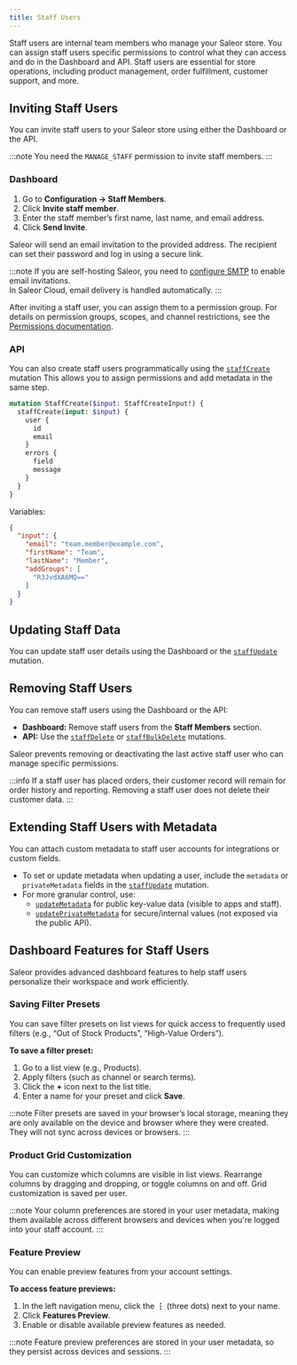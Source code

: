 ```yaml
---
title: Staff Users
---
```


Staff users are internal team members who manage your Saleor store. 
You can assign staff users specific permissions to control what they can access and do in the Dashboard and API. 
Staff users are essential for store operations, including product management, order fulfillment, customer support, and more.

## Inviting Staff Users
You can invite staff users to your Saleor store using either the Dashboard or the API.

:::note
You need the `MANAGE_STAFF` permission to invite staff members.
:::

### Dashboard
1. Go to **Configuration → Staff Members**.
2. Click **Invite staff member**.
3. Enter the staff member’s first name, last name, and email address.
4. Click **Send Invite**.

Saleor will send an email invitation to the provided address. The recipient can set their password and log in using a secure link.

:::note
If you are self-hosting Saleor, you need to [configure SMTP](/developer/app-store/legacy-plugins/admin-emails.mdx) to enable email invitations.  
In Saleor Cloud, email delivery is handled automatically.
:::


After inviting a staff user, you can assign them to a permission group. 
For details on permission groups, scopes, and channel restrictions, see the [Permissions documentation](/developer/permissions.mdx).


### API
You can also create staff users programmatically using the [`staffCreate`](../../api-reference/users/mutations/staff-create.mdx) mutation 
This allows you to assign permissions and add metadata in the same step.

```graphql
mutation StaffCreate($input: StaffCreateInput!) {
  staffCreate(input: $input) {
    user {
      id
      email
    }
    errors {
      field
      message
    }
  }
}
```

Variables:

```json
{
  "input": {
    "email": "team.member@example.com",
    "firstName": "Team",
    "lastName": "Member",
    "addGroups": [
      "R3JvdXA6MQ=="
    ]
  }
}
```
## Updating Staff Data
You can update staff user details using the Dashboard or the [`staffUpdate`](../../api-reference/users/mutations/staff-update.mdx) mutation.

## Removing Staff Users
You can remove staff users using the Dashboard or the API:
- **Dashboard:** Remove staff users from the **Staff Members** section.
- **API:** Use the [`staffDelete`](../../api-reference/users/mutations/staff-delete.mdx) or [`staffBulkDelete`](../../api-reference/users/mutations/staff-bulk-delete.mdx) mutations.

Saleor prevents removing or deactivating the last active staff user who can manage specific permissions.

:::info
If a staff user has placed orders, their customer record will remain for order history and reporting. 
Removing a staff user does not delete their customer data.
:::

## Extending Staff Users with Metadata
You can attach custom metadata to staff user accounts for integrations or custom fields.

- To set or update metadata when updating a user, include the `metadata` or `privateMetadata` fields in the [`staffUpdate`](../../api-reference/users/mutations/staff-update.mdx) mutation.
- For more granular control, use:
  - [`updateMetadata`](../../api-reference/miscellaneous/mutations/update-metadata.mdx) for public key-value data (visible to apps and staff).
  - [`updatePrivateMetadata`](../../api-reference/miscellaneous/mutations/update-private-metadata.mdx) for secure/internal values (not exposed via the public API).

## Dashboard Features for Staff Users
Saleor provides advanced dashboard features to help staff users personalize their workspace and work efficiently.

### Saving Filter Presets
You can save filter presets on list views for quick access to frequently used filters (e.g., “Out of Stock Products”, “High-Value Orders”).

**To save a filter preset:**
1. Go to a list view (e.g., Products).
2. Apply filters (such as channel or search terms).
3. Click the **+** icon next to the list title.
4. Enter a name for your preset and click **Save**.

:::note
Filter presets are saved in your browser’s local storage, meaning they are only available on the device and browser where they were created. 
They will not sync across devices or browsers.
:::

### Product Grid Customization
You can customize which columns are visible in list views. 
Rearrange columns by dragging and dropping, or toggle columns on and off. Grid customization is saved per user.

:::note
Your column preferences are stored in your user metadata, making them available across different browsers and devices when you're logged into your staff account.
:::

### Feature Preview
You can enable preview features from your account settings.

**To access feature previews:**
1. In the left navigation menu, click the **⋮** (three dots) next to your name.
2. Click **Features Preview**.
3. Enable or disable available preview features as needed. 

:::note
Feature preview preferences are stored in your user metadata, so they persist across devices and sessions.
:::